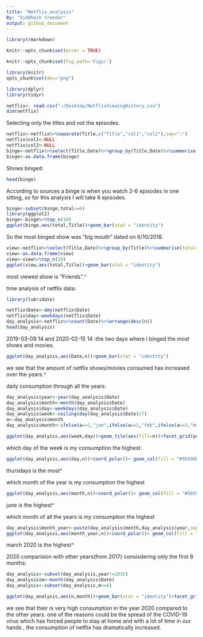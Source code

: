 ---
title: "Netflix_analysis"
By: "Siddhesh Sreedar"
output: github_document
---

```{r}
library(rmarkdown)
```

```{r setup, include = FALSE, cache = FALSE}
knitr::opts_chunk$set(error = TRUE)
```

```{r global_options}
knitr::opts_chunk$set(fig.path='Figs/')
```

```{r}
library(knitr)
opts_chunk$set(dev="png")
```

```{r message=FALSE, warning=FALSE}
library(dplyr)
library(tidyr)
```


```{r}
netflix<- read.csv("~/Desktop/NetflixViewingHistory.csv")
dim(netflix)
```

Selecting only the titles and not the episodes.

```{r message=FALSE, warning=FALSE}
netflix<-netflix%>%separate(Title,c("Title","col1","col2"),sep=":")
netflix$col1<-NULL
netflix$col2<-NULL
binge<-netflix%>%select(Title,Date)%>%group_by(Title,Date)%>%summarise(total=n())%>%arrange(desc(total))
binge<-as.data.frame(binge)
```


Shows binged:
```{r}
head(binge)
```


According to sources a binge is when you watch 2-6 episodes in one sitting,
so for this analysis I will take 6 episodes.

```{r message=FALSE, warning=FALSE}
binge<-subset(binge,total>=6)
library(ggplot2)
binge<-binge%>%top_n(10)
ggplot(binge,aes(total,Title))+geom_bar(stat = "identity")
```

So the most binged show was "big mouth" dated on 6/10/2018.


```{r message=FALSE, warning=FALSE}
view<-netflix%>%select(Title,Date)%>%group_by(Title)%>%summarise(total=n())%>%arrange(desc(total))
view<-as.data.frame(view)
view<-view%>%top_n(10)
ggplot(view,aes(total,Title))+geom_bar(stat = "identity")
```

most viewed show is "Friends".^


time analysis of netflix data:
```{r message=FALSE, warning=FALSE}
library(lubridate)

netflix$Date<-dmy(netflix$Date)
netflix$day<-weekdays(netflix$Date)
day_analysis<-netflix%>%count(Date)%>%arrange(desc(n))
head(day_analysis)
```

2019-03-09 14 and 2020-02-15 14 :the two days where i binged the most shows and movies.

```{r}
ggplot(day_analysis,aes(Date,n))+geom_bar(stat = "identity")
```

we see that the amount of netflix shows/movies consumed has increased over the years.^


daily consumption through all the years:
```{r}
day_analysis$year<-year(day_analysis$Date)
day_analysis$month<-month(day_analysis$Date)
day_analysis$day<-weekdays(day_analysis$Date)
day_analysis$week<-ceiling(day(day_analysis$Date)/7)
a<-day_analysis$month
day_analysis$month<-ifelse(a==1,"jan",ifelse(a==2,"feb",ifelse(a==3,"mar",ifelse(a==4,"apr",ifelse(a==5,"may",ifelse(a==6,"jun",ifelse(a==7,"jul",ifelse(a==8,"aug",ifelse(a==9,"sep",ifelse(a==10,"oct",ifelse(a==11,"nov","dec")))))))))))

ggplot(day_analysis,aes(week,day))+geom_tile(aes(fill=n))+facet_grid(year~month)+scale_fill_gradient(low = "#FFD000", high = "#FF1919")
```


which day of the week is my consumption the highest:
```{r}
ggplot(day_analysis,aes(day,n))+coord_polar()+ geom_col(fill = "#5b59d6")
```

thursdays is the most^


which month of the year is my consumption the highest
```{r}
ggplot(day_analysis,aes(month,n))+coord_polar()+ geom_col(fill = "#5b59d6")
```

june is the highest^



which month of all the years is my consumption the highest
```{r}
day_analysis$month_year<-paste(day_analysis$month,day_analysis$year,sep = " ")
ggplot(day_analysis,aes(month_year,n))+coord_polar()+ geom_col(fill = "#5b59d6")
```

march 2020 is the highest^



2020 comparision with other years(from 2017)
consisdering only the first 6 months:

```{r}
day_analysis<-subset(day_analysis,year!=2016)
day_analysis$m<-month(day_analysis$Date)
day_analysis<-subset(day_analysis,m<=6)

ggplot(day_analysis,aes(n,month))+geom_bar(stat = "identity")+facet_grid(~year)
```


we see that their is very high consumption in the year 2020 compared to the other years.
one of the reasons could be the spread of the COVID-19 virus which has forced people to stay at home and with a lot of time in our hands , the consumption of netflix has dramatically increased.






